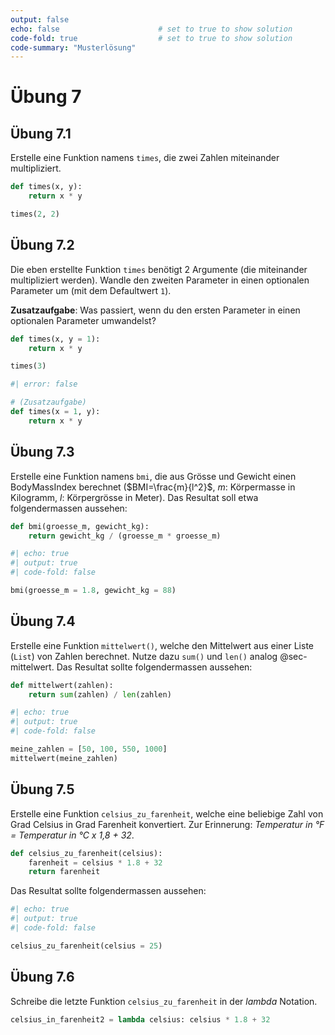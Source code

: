 ```yaml
---
output: false
echo: false                      # set to true to show solution
code-fold: true                  # set to true to show solution
code-summary: "Musterlösung"    
---
```


# Übung 7

## Übung 7.1

Erstelle eine Funktion namens `times`, die zwei Zahlen miteinander multipliziert. 

```python
def times(x, y):
    return x * y
```

```python
times(2, 2)
```

## Übung 7.2

Die eben erstellte Funktion `times` benötigt 2 Argumente (die miteinander multipliziert werden). Wandle den zweiten Parameter in einen optionalen Parameter um (mit dem Defaultwert `1`). 

**Zusatzaufgabe**: Was passiert, wenn du den ersten Parameter in einen optionalen Parameter umwandelst?

```python
def times(x, y = 1):
    return x * y
```

```python
times(3)
```

```python
#| error: false

# (Zusatzaufgabe)
def times(x = 1, y):
    return x * y
```

## Übung 7.3 {#sec-ex-functions-bmi}

Erstelle eine Funktion namens `bmi`, die aus Grösse und Gewicht einen BodyMassIndex berechnet ($BMI=\frac{m}{l^2}$, $m$: Körpermasse in Kilogramm, $l$: Körpergrösse in Meter). Das Resultat soll etwa folgendermassen aussehen:

```python

def bmi(groesse_m, gewicht_kg):
    return gewicht_kg / (groesse_m * groesse_m)
```

```python
#| echo: true
#| output: true
#| code-fold: false

bmi(groesse_m = 1.8, gewicht_kg = 88)
```

<!-- %  Mittelwert -->
## Übung 7.4

Erstelle eine Funktion `mittelwert()`, welche den Mittelwert aus einer Liste (`List`) von Zahlen berechnet. Nutze dazu `sum()` und `len()` analog @sec-mittelwert. Das Resultat sollte folgendermassen aussehen:

```python

def mittelwert(zahlen):
    return sum(zahlen) / len(zahlen)
```

```python
#| echo: true
#| output: true
#| code-fold: false

meine_zahlen = [50, 100, 550, 1000]
mittelwert(meine_zahlen)
```

<!-- %  Grad Celsius in Farenheit -->
## Übung 7.5

Erstelle eine Funktion `celsius_zu_farenheit`, welche eine beliebige Zahl von Grad Celsius in Grad Farenheit konvertiert. Zur Erinnerung: *Temperatur in °F = Temperatur in °C x 1,8 + 32*. 

```python
def celsius_zu_farenheit(celsius):
    farenheit = celsius * 1.8 + 32
    return farenheit
```

Das Resultat sollte folgendermassen aussehen:

```python
#| echo: true
#| output: true
#| code-fold: false

celsius_zu_farenheit(celsius = 25)
```

<!-- % Lambda Function -->
## Übung 7.6

Schreibe die letzte Funktion `celsius_zu_farenheit` in der *lambda* Notation.

```python
celsius_in_farenheit2 = lambda celsius: celsius * 1.8 + 32
```

